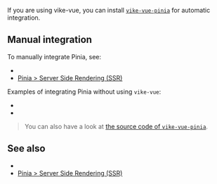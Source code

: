 
<CommunityNote url="https://pinia.vuejs.org" />

If you are using <Link href="/vike-vue">vike-vue</Link>, you can install [`vike-vue-pinia`](https://github.com/vikejs/vike-vue/tree/main/packages/vike-vue-pinia#readme) for automatic integration.

## Manual integration

To manually integrate Pinia, see:
- <Link href="/stores#ssr" doNotInferSectionTitle />
- [Pinia > Server Side Rendering (SSR)](https://pinia.vuejs.org/ssr/)

Examples of integrating Pinia without using <Link href="/vike-vue">`vike-vue`</Link>:

 - <Example timestamp="2024.03" repo="IT4Change/boilerplate-frontend" />
 - <Example timestamp="2023.10" repo="brillout/vike-with-pinia" />

> You can also have a look at [the source code of `vike-vue-pinia`](https://github.com/vikejs/vike-vue/tree/main/packages/vike-vue-pinia).

## See also

- <Link href="/stores#ssr" doNotInferSectionTitle />
- [Pinia > Server Side Rendering (SSR)](https://pinia.vuejs.org/ssr/)